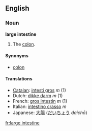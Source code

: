 ==English==
{{wikipedia}}
===Noun===
'''large intestine'''

# {{anatomy}} The [[colon]].

====Synonyms====
*[[colon]]

====Translations====
*[[Catalan]]: [[intestí gros]] ''m'' (1)
*Dutch: [[dikke darm]] ''m'' (1)
*French: [[gros intestin]] ''m'' (1)
*Italian: [[intestino crasso]] ''m''
*Japanese: [[大腸]] ([[だいちょう]] ''daichō'')
[[fr:large intestine]]